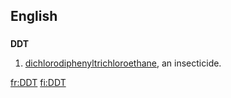 ==English==

==={{Initialism}}===
'''DDT'''
#[[dichlorodiphenyltrichloroethane]], an insecticide.

[[fr:DDT]]
[[fi:DDT]]